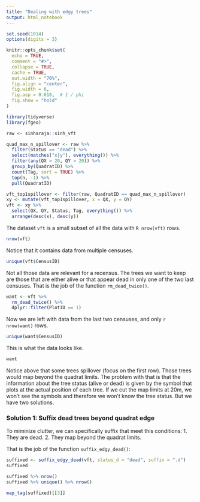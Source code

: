 ```yaml
---
title: "Dealing with edgy trees"
output: html_notebook
---
```


```r
set.seed(1014)
options(digits = 3)

knitr::opts_chunk$set(
  echo = TRUE,
  comment = "#>",
  collapse = TRUE,
  cache = TRUE,
  out.width = "70%",
  fig.align = "center",
  fig.width = 6,
  fig.asp = 0.618,	# 1 / phi
  fig.show = "hold"
)
```

```r
library(tidyverse)
library(fgeo)
```

```r
raw <- sinharaja::sinh_vft

quad_max_n_spillover <- raw %>% 
  filter(Status == "dead") %>% 
  select(matches("x|y"), everything()) %>% 
  filter(any(QX > 20, QY > 20)) %>% 
  group_by(QuadratID) %>% 
  count(Tag, sort = TRUE) %>% 
  top(n, -1) %>% 
  pull(QuadratID)
```

```r
vft_top1spillover <- filter(raw, QuadratID == quad_max_n_spillover)
xy <- mutate(vft_top1spillover, x = QX, y = QY)
vft <- xy %>% 
  select(QX, QY, Status, Tag, everything()) %>%
  arrange(desc(x), desc(y))
```


The dataset `vft` is a small subset of all the data with `R nrow(vft)` rows.

```r
nrow(vft)
```

Notice that it contains data from multiple censuses.

```r
unique(vft$CensusID)
```

Not all those data are relevant for a recensus. The trees we want to keep are those that are either alive or that appear dead in only one of the two last censuses. That is the job of the function `rm_dead_twice()`.

```r
want <- vft %>% 
  rm_dead_twice() %>%
  dplyr::filter(PlotID == 1)
```

Now we are left with data from the last two censuses, and only `r nrow(want)` rows.

```r
unique(want$CensusID)
```

This is what the data looks like.

```r
want
```

Notice above that some trees spillover (focus on the first row). Those trees would map beyond the quadrat limits. The problem with that is that the information about the tree status (alive or dead) is given by the symbol that plots at the actual position of each tree. If we cut the map limits at 20m, we won't see the symbols and therefore we won't know the tree status. But we have two solutions.

### Solution 1:  Suffix dead trees beyond quadrat edge


To miminize clutter, we can specifically suffix that meet this conditions:
1. They are dead.
2. They map beyond the quadrat limits.

That is the job of the function `suffix_edgy_dead()`:

```r
suffixed <- suffix_edgy_dead(vft, status_d = "dead", suffix = ".d")
suffixed

suffixed %>% nrow()
suffixed %>% unique() %>% nrow()
```

```r
map_tag(suffixed)[[3]]
```

